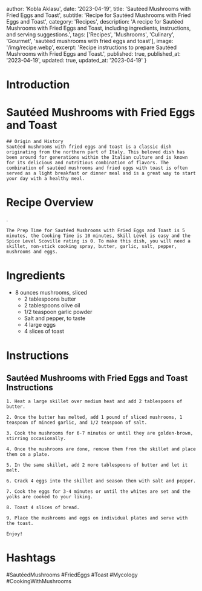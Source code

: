 
  author: 'Kobla Aklasu',
  date: '2023-04-19',
  title: 'Sautéed Mushrooms with Fried Eggs and Toast',
  subtitle: 'Recipe for Sautéed Mushrooms with Fried Eggs and Toast',
  category: 'Recipes',
  description: 'A recipe for Sautéed Mushrooms with Fried Eggs and Toast, including ingredients, instructions, and serving suggestions.',
  tags: ['Recipes', 'Mushrooms', 'Culinary', 'Gourmet', 'sautéed mushrooms with fried eggs and toast'],
  image: '/img/recipe.webp',
  excerpt: 'Recipe instructions to prepare Sautéed Mushrooms with Fried Eggs and Toast.',
  published: true,
  published_at: '2023-04-19',
  updated: true,
  updated_at: '2023-04-19'
}


  # Introduction

# Sautéed Mushrooms with Fried Eggs and Toast
    
    ## Origin and History
    Sautéed mushrooms with fried eggs and toast is a classic dish originating from the northern part of Italy. This beloved dish has been around for generations within the Italian culture and is known for its delicious and nutritious combination of flavors. The combination of sautéed mushrooms and fried eggs with toast is often served as a light breakfast or dinner meal and is a great way to start your day with a healthy meal.

# Recipe Overview

. 
    
    The Prep Time for Sautéed Mushrooms with Fried Eggs and Toast is 5 minutes, the Cooking Time is 10 minutes, Skill Level is easy and the Spice Level Scoville rating is 0. To make this dish, you will need a skillet, non-stick cooking spray, butter, garlic, salt, pepper, mushrooms and eggs.

# Ingredients

- 8 ounces mushrooms, sliced
    - 2 tablespoons butter
    - 2 tablespoons olive oil 
    - 1/2 teaspoon garlic powder
    - Salt and pepper, to taste
    - 4 large eggs
    - 4 slices of toast

# Instructions

## Sautéed Mushrooms with Fried Eggs and Toast Instructions
    
    1. Heat a large skillet over medium heat and add 2 tablespoons of butter.
    
    2. Once the butter has melted, add 1 pound of sliced mushrooms, 1 teaspoon of minced garlic, and 1/2 teaspoon of salt. 
    
    3. Cook the mushrooms for 6-7 minutes or until they are golden-brown, stirring occasionally. 
    
    4. Once the mushrooms are done, remove them from the skillet and place them on a plate. 
    
    5. In the same skillet, add 2 more tablespoons of butter and let it melt.
    
    6. Crack 4 eggs into the skillet and season them with salt and pepper.
    
    7. Cook the eggs for 3-4 minutes or until the whites are set and the yolks are cooked to your liking.
    
    8. Toast 4 slices of bread. 
    
    9. Place the mushrooms and eggs on individual plates and serve with the toast.
    
    Enjoy!

# Hashtags

#SautéedMushrooms #FriedEggs #Toast #Mycology #CookingWithMushrooms



